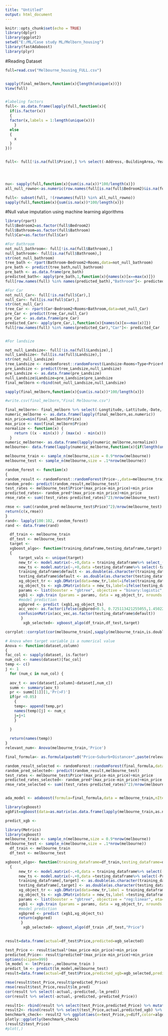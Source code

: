 ---
title: "Untitled"
output: html_document
---

```{r setup, include=FALSE}
knitr::opts_chunk$set(echo = TRUE)
library(dplyr)
library(ggplot2)
setwd("E:/ML/Case study ML/Melborn_housing")
library(fastAdaboost)
library(plyr)
```

#Reading Dataset
```{r}
full=read.csv("Melbourne_housing_FULL.csv")


sapply(final_melborn,function(x){length(unique(x))})
View(full)


#labeling factors
full<- as.data.frame(lapply(full,function(x){
  if(is.factor(x))
  {
  factor(x,labels = 1:length(unique(x)))
    }
  else
  {
    x
  }
}))


full<- full[!is.na(full$Price),] %>% select(-Address,-BuildingArea,-YearBuilt)




nu<- sapply(full,function(x){sum(is.na(x))*100/length(x)})
all_null_rowno<-as.numeric(row.names(full[is.na(full$Bedroom2)&is.na(full$Bathroom),names(nu[nu!=0])]))

full<- subset(full, !(rownames(full) %in% all_null_rowno))
sapply(full,function(x){sum(is.na(x))*100/length(x)})


```
#Null value imputation using machine learning algorithms
```{r}
library(rpart)
full$Bedroom2=as.factor(full$Bedroom2)
full$Bathroom=as.factor(full$Bathroom)
full$Car=as.factor(full$Car)

#For Bathroom
not_null_bathroom<- full[!is.na(full$Bathroom),]
null_bathroom<- full[is.na(full$Bathroom),]
str(not_null_bathroom)
tree_bath <- rpart(Bathroom~Bedroom2+Rooms,data=not_null_bathroom) 
pre_bath <- predict(tree_bath,null_bathroom)
pre_bath <- as.data.frame(pre_bath)
predicted_bath<- apply(pre_bath,1,function(x){names(x)[x==max(x)]})
full[row.names(full) %in% names(predicted_bath),"Bathroom"]<- predicted_bath

#For Car
not_null_Car<- full[!is.na(full$Car),]
null_Car<- full[is.na(full$Car),]
str(not_null_Car)
tree_Car <- rpart(Car~Bedroom2+Rooms+Bathroom,data=not_null_Car) 
pre_Car <- predict(tree_Car,null_Car)
pre_Car <- as.data.frame(pre_Car)
predicted_Car<- apply(pre_Car,1,function(x){names(x)[x==max(x)]})
full[row.names(full) %in% names(predicted_Car),"Car"]<- predicted_Car


#For landsize

not_null_Landsize<- full[!is.na(full$Landsize),]
null_Landsize<- full[is.na(full$Landsize),]
str(not_null_Landsize)
tree_Landsize <- randomForest::randomForest(Landsize~Rooms+Type+Price+Method+Bedroom2+Bathroom+Car+Regionname,data=not_null_Landsize) 
pre_Landsize <- predict(tree_Landsize,null_Landsize)
pre_Landsize <- as.data.frame(pre_Landsize)
null_Landsize$Landsize=pre_Landsize$pre_Landsize
final_melborn <-rbind(not_null_Landsize,null_Landsize)

sapply(final_melborn,function(x){sum(is.na(x))*100/length(x)})

#write.csv(final_melborn,"Final Melbourne.csv")


```


```{r}

final_melborn<- final_melborn %>% select(-Longtitude,-Lattitude,-Date,-Postcode)
numeric_melborne <- as.data.frame(lapply(final_melborn,as.numeric))
min_price=min(final_melborn$Price)
max_price <- max(final_melborn$Price)
normalize <- function(x) {
    return ((x - min(x)) / (max(x) - min(x)))
  }
numeric_melborne<- as.data.frame(lapply(numeric_melborne,normalize))
melbourne<- data.frame(lapply(numeric_melborne,function(x){if(length(unique(x))<=40){as.factor(x)}else{x}}))

melbourne_train <- sample_n(melbourne,size = 0.9*nrow(melbourne))
melbourne_test <- sample_n(melbourne,size = .1*nrow(melbourne))


```

```{r}
random_forest <- function(x)
{
random_result <- randomForest::randomForest(Price~.,data=melbourne_train,ntree=200)
random_pred<- predict(random_result,melbourne_test)
test_rates <- melbourne_test$Price*(max_price-min_price)+min_price
predicted_rates<- random_pred*(max_price-min_price)+min_price
rmse_rate <- sum((test_rates-predicted_rates)^2)/nrow(melbourne_test)

rmse <- sum((random_pred-melbourne_test$Price)^2)/nrow(melbourne_test)
return(c(x,rmse))
}
rand<- lapply(100:102, random_forest)
rand <- data.frame(rand)
```


```{r}
  df_train <- melbourne_train
  df_test <- melbourne_test
  target <- 
  xgboost_algo<- function(training_dataframe,testing_dataframe,target)
  {
      target_vals <- unique(target)
      new_tr <- model.matrix(~.+0,data = training_dataframe%>% select_(-target)) 
      new_ts <- model.matrix(~.+0,data =testing_dataframe%>% select(-target))
      training_dataframe$default <- as.double(as.character(training_dataframe$default))
      testing_dataframe$default <- as.double(as.character(testing_dataframe$default))
      xg_object_tr <- xgb.DMatrix(data=new_tr,label=ifelse(training_dataframe$default==min(training_dataframe$default),0,1)) 
      xg_object_ts <- xgb.DMatrix(data = new_ts,label=ifelse(testing_dataframe$default==min(testing_dataframe$default),0,1))
      params <- list(booster = "gbtree", objective = "binary:logistic", eta=0.3, gamma=0, max_depth=6, min_child_weight=1, subsample=1, colsample_bytree=1)
      xgb1 <- xgb.train (params = params, data = xg_object_tr, nrounds = 79, watchlist = list(val=xg_object_ts,train=xg_object_tr), print.every.n = 10, early.stop.round = 10, maximize = F , eval_metric = "error")
      #model prediction
      xgbpred <- predict (xgb1,xg_object_ts)
      acc_vec<- as.factor(ifelse(xgbpred<0.5, 0.725113421255055,1.45022684251011))
      confusionMatrix(acc_vec,as.factor(testing_dataframe$default))
       }
        xgb_selected<- xgboost_algo(df_train,df_test,target)
```

```{r}


corrplot::corrplot(cor(melbourne_train[,sapply(melbourne_train,is.double)]))
```


```{r}
# Anova when target variable is a numerical value
Anova <- function(dataset,column)
{
fac_col <- sapply(dataset, is.factor)  
num_col <- names(dataset)[fac_col]
temp <- c()
j <- 1
  for (num_c in num_col) {
  
  aov_t <- aov(dataset[,column]~dataset[,num_c])
  summ <- summary(aov_t)
  pr <- summ[[1]][1,'Pr(>F)']
  if(pr <0.05)
    {
    temp<- append(temp,pr)
    names(temp)[j] <- num_c
    j=j+1
    }
  
  }

  return(names(temp))
}
relevant_num<- Anova(melbourne_train,'Price')

final_formula<- as.formula(paste0("Price~Suburb+Distance+",paste(relevant_num,collapse ="+")))

```

```{r}

random_result_selected <- randomForest::randomForest(final_formula,data=melbourne_train,ntree=200)
random_pred_selected<- predict(random_result,melbourne_test)
test_rates <- melbourne_test$Price*(max_price-min_price)+min_price
predicted_rates_selected<- random_pred*(max_price-min_price)+min_price
rmse_rate_selected <- sum((test_rates-predicted_rates)^2)/nrow(melbourne_test)


ada_model <- adaboost(formula=final_formula,data = melbourne_train,nIter = 200)

library(xgboost)
xgbFit=xgboost(data=as.matrix(as.data.frame(lapply(melbourne_train,as.numeric))),nfold=5,label=as.matrix(melbourne_train$Price),nrounds=2200,verbose=FALSE,objective='reg:linear',eval_metric='rmse',nthread=8,eta=0.01,gamma=0.0468,max_depth=6,min_child_weight=1.7817,subsample=0.5213,colsample_bytree=0.4603)

predict_xgb <- 
```
```{r}
library(Metrics)
library(xgboost)
melbourne_train <- sample_n(melbourne,size = 0.9*nrow(melbourne))
melbourne_test <- sample_n(melbourne,size = .1*nrow(melbourne))
  df_train <- melbourne_train
  df_test <- melbourne_test
```

```{r}
xgboost_algo<- function(training_dataframe=df_train,testing_dataframe=df_test,target)
  {
      new_tr <- model.matrix(~.+0,data = training_dataframe%>% select(-Price)) 
      new_ts <- model.matrix(~.+0,data =testing_dataframe%>% select(-Price))
      training_dataframe[,target] <- as.double(as.character(training_dataframe[,target]))
      testing_dataframe[,target] <- as.double(as.character(testing_dataframe[,target]))
      xg_object_tr <- xgb.DMatrix(data=new_tr,label = training_dataframe[,target]) 
      xg_object_ts <- xgb.DMatrix(data = new_ts,label =testing_dataframe[,target])
      params <- list(booster = "gbtree", objective = "reg:linear", eta=0.2, gamma=0, max_depth=10, min_child_weight=1, subsample=1, colsample_bytree=.6)
      xgb1 <- xgb.train (params = params, data = xg_object_tr, nrounds = 120, watchlist = list(val=xg_object_ts,train=xg_object_tr), print.every.n = 50, early.stop.round = 10, maximize = F , eval_metric = "rmse")
      #model prediction
      xgbpred <- predict (xgb1,xg_object_ts)
      return(xgbpred)
       }
        xgb_selected<- xgboost_algo(df_train ,df_test,"Price")
        

```


```{r}
result=data.frame(actual=df_test$Price,predicted=xgb_selected)

test_Price <- result$actual*(max_price-min_price)+min_price
predicted_Price<- result$predicted*(max_price-min_price)+min_price
options(scipen=999)
lm_model <- lm(Price~.,melbourne_train )
predict_lm <- predict(lm_model,melbourne_test)
result=data.frame(actual=df_test$Price,predicted_xgb=xgb_selected,predicted_lm=predict_lm,test_Price,predicted_Price,lm_pred=predict_lm*(max_price-min_price)+min_price)

rmse(result$test_Price,result$predicted_Price)
rmse(result$test_Price,result$lm_pred)
cor(result %>% select(-actual,-predicted,-lm_pred))
cor(result %>% select(-actual,-predicted,-predicted_Price))

result1<- rbind(result %>% select(test_Price,predicted_Price) %>% mutate(algo="XGBoost"),result %>% select(test_Price,predicted_Price=lm_pred)%>% mutate(algo="linear regression"))
result2<- rbind(result %>% select(test_Price,actual,predicted_xgb) %>% mutate(algo="XGBoost"),result %>% select(test_Price,actual,predicted_xgb=predicted_lm)%>% mutate(algo="linear regression")) %>% mutate(diff=result2$actual-result2$predicted_xgb)
benchmark_check<- result2 %>% ggplot(aes(x=test_Price,y=diff,color=algo))+geom_jitter()+ylim(1,-1)
plotly::ggplotly(benchmark_check)
(result2$test_Price)
#plot(,)
```

